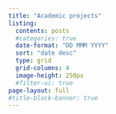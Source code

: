 ```yaml
---
title: "Academic projects"
listing:
  contents: posts
  #categories: true
  date-format: "DD MMM YYYY"
  sort: "date desc"
  type: grid
  grid-columns: 4
  image-height: 250px
  #filter-ui: true
page-layout: full
#title-block-banner: true
---
```

